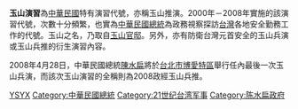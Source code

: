 '''玉山演習'''為[[中華民國|中華民國]]特有演習代號，亦稱玉山推演。2000年－2008年實施的該演習代號，次數十分頻繁，也實為[[中華民國總統|中華民國總統]]為政務視察探訪[[台灣|台灣]]各地安全勤務工作的代號。玉山之名，乃取自[[玉山官邸|玉山官邸]]。另外，亦有防衛台灣元首安全的玉山兵演或玉山兵推的衍生演習內容。

2008年4月28日，中華民國總統[[陳水扁|陳水扁]]將於[[台北市|台北市]][[博愛特區|博愛特區]]舉行任內最後一次玉山兵演，而該次玉山演習的全稱則為2008政經玉山兵推。

[[Category:台灣軍事演習|YSYX]]
[[Category:中華民國總統|Category:中華民國總統]]
[[Category:21世纪台湾军事|Category:21世纪台湾军事]]
[[Category:陈水扁政府|Category:陈水扁政府]]